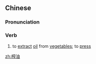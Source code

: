 ==Chinese==
{{zh-forms}}

===Pronunciation===
{{zh-pron
|m=zhàyóu
|cat=v
}}

===Verb===
{{zh-verb}}

# to [[extract]] [[oil]] from [[vegetable]]s; to [[press]]

[[zh:榨油]]